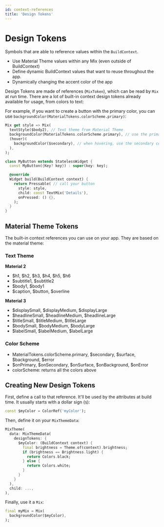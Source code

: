 ```yaml
---
id: context-references
title: 'Design Tokens'
---
```


# Design Tokens

Symbols that are able to reference values within the `BuildContext`.

- Use Material Theme values within any Mix (even outside of BuildContext)
- Define dynamic BuildContext values that want to reuse throughout the app.
- Dynamically changing the accent color of the app

Design Tokens are made of references (`MixToken`), which can be read by `Mix` at run time. There are a lot of built-in context design tokens already available for usage, from colors to text:

For example, if you want to create a button with the primary color, you can use `backgroundColor(MaterialTokens.colorScheme.primary)`:

```dart
Mix get style => Mix(
  textStyle($body2), // Text theme from Material Theme
  backgroundColor(MaterialTokens.colorScheme.primary), // use the primary color from Material Theme
  (hover)(
    backgroundColor($secondary), // when hovering, use the secondary color
  ),
);

class MyButton extends StatelessWidget {
  const MyButton({Key? key}) : super(key: key);

  @override
  Widget build(BuildContext context) {
    return Pressable( // call your button
      style: style,
      child: const TextMix('Details'),
      onPressed: () {},
    );
  }
}
```

## Material Theme Tokens

The built-in context references you can use on your app. They are based on the material theme:

### Text Theme

**Material 2**
- $h1, $h2, $h3, $h4, $h5, $h6
- $subtitle1, $subtitle2
- $body1, $body1
- $caption, $button, $overline

**Material 3**
- $displaySmall, $displayMedium, $displayLarge
- $headlineSmall, $headlineMedium, $headlineLarge
- $titleSmall, $titleMedium, $titleLarge
- $bodySmall, $bodyMedium, $bodyLarge
- $labelSmall, $labelMedium, $labelLarge

### Color Scheme

- MaterialTokens.colorScheme.primary, $secondary, $surface, $background, $error
- $onPrimary, $onSecondary, $onSurface, $onBackground, $onError
- colorScheme: returns all the colors above 

## Creating New Design Tokens

First, define a call to that reference. It'll be used by the attributes at build time. It usually starts with a dollar sign (`$`):

```dart
const $myColor = ColorRef('myColor');
```

Then, define it on your `MixThemeData`:

```dart
MixTheme(
  data: MixThemeData(
    designTokens: {
      $myColor: (BuildContext context) {
        final brightness = Theme.of(context).brightness;
        if (brightness == Brightness.light) {
          return Colors.black;
        } else {
          return Colors.white;
        }
      }
    }
  ),
  child: ...,
),
```

Finally, use it a `Mix`:

```dart
final myMix = Mix(
  backgroundColor($myColor),
);
```
